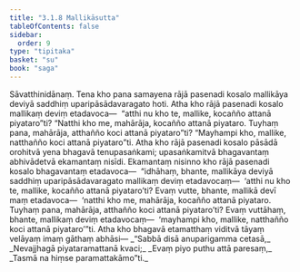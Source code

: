 ```yaml
---
title: "3.1.8 Mallikāsutta"
tableOfContents: false
sidebar:
  order: 9
type: "tipitaka"
basket: "su"
book: "saga"
---
```



<DynamicBreadcrumb />

<Division number="119" book="saga">

<Paragraph number="611" book="saga">
Sāvatthinidānaṃ. Tena kho pana samayena rājā pasenadi kosalo mallikāya deviyā saddhiṃ uparipāsādavaragato hoti. Atha kho rājā pasenadi kosalo mallikaṃ deviṃ etadavoca—  “atthi nu kho te, mallike, kocañño attanā piyataro”ti? “Natthi kho me, mahārāja, kocañño attanā piyataro. Tuyhaṃ pana, mahārāja, atthañño koci attanā piyataro”ti? “Mayhampi kho, mallike, natthañño koci attanā piyataro”ti.
</Paragraph>

<Paragraph number="612" book="saga">
Atha kho rājā pasenadi kosalo pāsādā orohitvā yena bhagavā tenupasaṅkami; upasaṅkamitvā bhagavantaṃ abhivādetvā ekamantaṃ nisīdi. Ekamantaṃ nisinno kho rājā pasenadi kosalo bhagavantaṃ etadavoca—  “idhāhaṃ, bhante, mallikāya deviyā saddhiṃ uparipāsādavaragato mallikaṃ deviṃ etadavocaṃ—  ‘atthi nu kho te, mallike, kocañño attanā piyataro’ti? Evaṃ vutte, bhante, mallikā devī maṃ etadavoca—  ‘natthi kho me, mahārāja, kocañño attanā piyataro. Tuyhaṃ pana, mahārāja, atthañño koci attanā piyataro’ti? Evaṃ vuttāhaṃ, bhante, mallikaṃ deviṃ etadavocaṃ—  ‘mayhampi kho, mallike, natthañño koci attanā piyataro’”ti.
</Paragraph>

<Paragraph number="613" book="saga">
Atha kho bhagavā etamatthaṃ viditvā tāyaṃ velāyaṃ imaṃ gāthaṃ abhāsi—
</Paragraph>

<Paragraph number="614" type="verses" book="saga">
_“Sabbā disā anuparigamma cetasā,_  
_Nevajjhagā piyataramattanā kvaci;_  
_Evaṃ piyo puthu attā paresaṃ,_  
_Tasmā na hiṃse paramattakāmo”ti._
</Paragraph>
</Division>